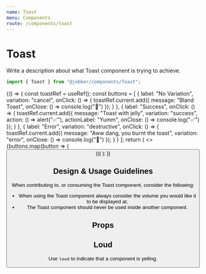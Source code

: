 ```yaml
---
name: Toast
menu: Components
route: /components/toast
---
```



# Toast

<ComponentStatus stage="pre" responsive="no" accessible="no" />

Write a description about what Toast component is trying to achieve.

```ts
import { Toast } from "@jobber/components/Toast";
```

<Playground>
  {() => {
    const toastRef = useRef();
    const buttons = [
      {
        label: "No Variation",
        variation: "cancel",
        onClick: () => {
          toastRef.current.add({
            message: "Bland Toast",
            onClose: () => console.log("🍞")
          });
        }
      },
      {
        label: "Success",
        onClick: () => {
          toastRef.current.add({
            message: "Toast with jelly",
            variation: "success",
            action: () => alert("✅"),
            actionLabel: "Yumm",
            onClose: () => console.log("✅")
          });
        }
      },
      {
        label: "Error",
        variation: "destructive",
        onClick: () => {
          toastRef.current.add({
            message: "Aww dang, you burnt the toast",
            variation: "error",
            onClose: () => console.log("🚨")
          });
        }
      }
    ];
    return (
      <>
        {buttons.map(button => (
          <Button key={button.label} {...button} />
        ))}
        <Toast ref={toastRef} />
      </>
    );
  }}
</Playground>

<!--
  It is not necessary to include Design & Usage Guidlelines. Use this section
  to answer common questions and considerations about component usage.
-->

## Design & Usage Guidelines

When contributing to, or consuming the Toast component, consider the following:

- When using the Toast component always consider the volume you would like it to
  be displayed at.
- The Toast component should never be used inside another component.

## Props

<Props of={Toast} />

<!--
  It is not necessary to provide an example of each prop. Use usage examples to
  highlight key features of a component or particular considerations.

  See `Button.mdx` for a good example of this.
-->

## Loud

Use `loud` to indicate that a component is yelling.

<Playground>
  <Toast text="Fred" loud={true} />
</Playground>
